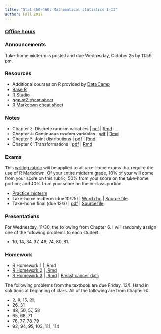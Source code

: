 ```yaml
---
title: "Stat 450-460: Mathematical statistics I-II"
author: Fall 2017 
---
```



### [Office hours](Schedule.html)

### Announcements

Take-home midterm is posted and due Wednesday, October 25 by 11:59 pm.

### Resources

  * Additional courses on R provided by [Data Camp](https://www.datacamp.com/)
  * [Base R](https://cran.r-project.org/)
  * [R Studio](https://www.rstudio.com/home/)
  * [ggplot2 cheat sheet](https://www.rstudio.com/wp-content/uploads/2015/03/ggplot2-cheatsheet.pdf)  
  * [R Markdown cheat sheet](https://www.rstudio.com/wp-content/uploads/2015/02/rmarkdown-cheatsheet.pdf)



### Notes

 * Chapter 3: Discrete random variables | [pdf](https://www.dropbox.com/s/dez6w5nqgepexs7/Chapter_3-Discrete.pdf?dl=0) | [Rmd](https://www.dropbox.com/s/2w69winr1hza613/Chapter%203-Discrete.Rmd?dl=0)
 * Chapter 4: Continuous random variables | [pdf](https://www.dropbox.com/s/ao4gsywmreh47hz/Chapter4-continuous.pdf?dl=0) | [Rmd](https://www.dropbox.com/s/7rfb8ovsoplfqnr/Chapter4-continuous.Rmd?dl=0)
 * Chapter 5: Joint distributions | [pdf](https://www.dropbox.com/s/49fvh6czirwj0kj/Chapter5-joint.pdf?dl=0) | [Rmd](https://www.dropbox.com/s/49fvh6czirwj0kj/Chapter5-joint.pdf?dl=0)
 * Chapter 6: Transformations | [pdf](https://www.dropbox.com/s/exqv4o5p6qjlri2/Chapter6-transformations.pdf?dl=0) | [Rmd](https://www.dropbox.com/s/dtjhdymk43m4562/Chapter6-transformations.Rmd?dl=0)

### Exams

This [writing rubric](https://www.dropbox.com/s/0n0vheg0ucg1tln/Writing%20Rubric-2018.docx?dl=0) will be applied to all take-home exams that require the use of R Markdown.  Of your entire midterm grade, 10% of your will come from your score on this rubric; 50% from your score on the take-home portion; and 40% from your score on the in-class portion.  



* [Practice midterm](https://www.dropbox.com/s/sov203yn8i9p6yj/MathStatI-Midterm-Fall2016.docx?dl=0)
* Take-home midterm (due 10/25) | [Word doc](https://www.dropbox.com/s/tcap7bhtf6tfhn7/Stat450-TakeHomeMidterm-Fall2017.docx?dl=0) | [Source file](https://www.dropbox.com/s/lmp8syvoo0xvnzc/Stat450-TakeHomeMidterm-Fall2017.Rmd?dl=0)
* Take-home final (due 12/8) | [pdf](https://www.dropbox.com/s/ilalv552wp65ili/Stat450-TakehomeFinal-F17.pdf?dl=0) | [Source file](https://www.dropbox.com/s/o0uohzn1k5arnuy/Stat450-TakehomeFinal-F17.Rmd?dl=0)

### Presentations


For Wednesday, 11/30, the following from Chapter 6.  I will randomly assign one of the following problems to each student.
<!--
* 77, 92
* 79, 93
* 95, 114
* 136, 141


* 7, 25, 51
* 9, 27, 53
* 11, 29, 55
* 14, 32, 58
-->

* 10, 14, 34, 37, 46, 74, 80, 81.

### Homework

* [R Homework 1](R_HW1.html) | [.Rmd](https://www.dropbox.com/s/4zsa47cr0031429/R_HW1.Rmd?dl=0)
* [R Homework 2](R_HW2.html) | [.Rmd](https://www.dropbox.com/s/8angsdzqcetqbc6/R_HW2.Rmd?dl=0)
* [R Homework 3](https://www.dropbox.com/s/oyc9p4ixiw5o31c/R_HW3.pdf?dl=0) | [.Rmd](https://www.dropbox.com/s/mpxrssfn93e38u8/R_HW3.Rmd?dl=0) | [Breast cancer data](https://www.dropbox.com/s/b1k99n05s22njvi/BreastCancerSample.csv?dl=0)


The following problems from the textbook are due Friday, 12/1. Hand in solutions at beginning of class.  All of the following are from Chapter 6:


* 2, 8, 15, 20,  
* 26, 31
* 48, 50, 57, 58
* 65, 68, 71
* 76, 77, 78, 79
* 92, 94, 95, 103, 111, 114

<!--
* 6, 15
* 23, 34, 35
* 42
* 80
* 89, 96 (use R on part d.), 111, 112
* 160, 165, 167, 173, 185, 188, 190, 197, 198, 200
-->
